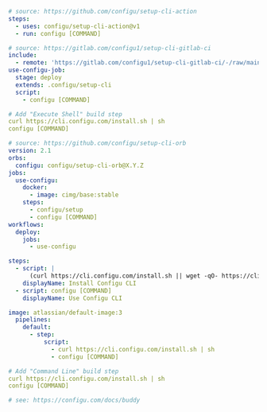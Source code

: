 <CodeGroup>

```yaml GitHub Action
# source: https://github.com/configu/setup-cli-action
steps:
  - uses: configu/setup-cli-action@v1
  - run: configu [COMMAND]
```

```yaml GitLab CI/CD
# source: https://gitlab.com/configu1/setup-cli-gitlab-ci
include:
  - remote: 'https://gitlab.com/configu1/setup-cli-gitlab-ci/-/raw/main/configu.gitlab-ci.yml'
use-configu-job:
  stage: deploy
  extends: .configu/setup-cli
  script:
    - configu [COMMAND]
```

```yaml Jenkins
# Add "Execute Shell" build step
curl https://cli.configu.com/install.sh | sh
configu [COMMAND]
```

```yaml Circle CI
# source: https://github.com/configu/setup-cli-orb
version: 2.1
orbs:
  configu: configu/setup-cli-orb@X.Y.Z
jobs:
  use-configu:
    docker:
      - image: cimg/base:stable
    steps:
      - configu/setup
      - configu [COMMAND]
workflows:
  deploy:
    jobs:
      - use-configu
```

```yaml Azure DevOps Pipelines
steps:
  - script: |
      (curl https://cli.configu.com/install.sh || wget -qO- https://cli.configu.com/install.sh) | sudo sh
    displayName: Install Configu CLI
  - script: configu [COMMAND]
    displayName: Use Configu CLI
```

```yaml Bitbucket
image: atlassian/default-image:3
  pipelines:
    default:
      - step:
          script:
            - curl https://cli.configu.com/install.sh | sh
            - configu [COMMAND]
```

```yaml TeamCity
# Add "Command Line" build step
curl https://cli.configu.com/install.sh | sh
configu [COMMAND]
```

```yaml Buddy
# see: https://configu.com/docs/buddy
```

</CodeGroup>
